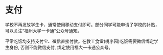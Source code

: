 # 支付

学校不再发放学生卡，通常使用移动支付即可。部分同学可能申请了学校的补贴，可以关注“福州大学一卡通”公众号通知。

平常吃饭均支持支付宝、微信直接付款。在教工食堂(桃李园)吃饭需要微信绑定学生身份, 否则不能微信支付, 绑定使用福大一卡通公众号。